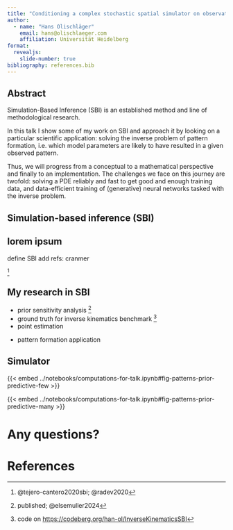 ```yaml
---
title: "Conditioning a complex stochastic spatial simulator on observations"
author:
  - name: "Hans Olischläger"
    email: hans@olischlaeger.com
    affiliation: Universität Heidelberg
format:
  revealjs:
    slide-number: true
bibliography: references.bib
---
```


## Abstract

Simulation-Based Inference (SBI) is an established method and line of methodological research.

In this talk I show some of my work on SBI and approach it by looking on a particular scientific application: solving the inverse problem of pattern formation, i.e. which model parameters are likely to have resulted in a given observed pattern.

Thus, we will progress from a conceptual to a mathematical perspective and finally to an implementation. The challenges we face on this journey are twofold: solving a PDE reliably and fast to get good and enough training data, and data-efficient training of (generative) neural networks tasked with the inverse problem.


## Simulation-based inference (SBI)

::: {.notes}
lorem ipsum
---
define SBI
add refs: cranmer
:::

^[@tejero-cantero2020sbi; @radev2020]

## My research in SBI

::: {.fragment .semi-fade-out}
* prior sensitivity analysis ^[ published; @elsemuller2024]
* ground truth for inverse kinematics benchmark ^[code on <https://codeberg.org/han-ol/InverseKinematicsSBI>]
* point estimation
:::
* pattern formation application


## Simulator

{{< embed ../notebooks/computations-for-talk.ipynb#fig-patterns-prior-predictive-few >}}

{{< embed ../notebooks/computations-for-talk.ipynb#fig-patterns-prior-predictive-many >}}

# Any questions?

# References
